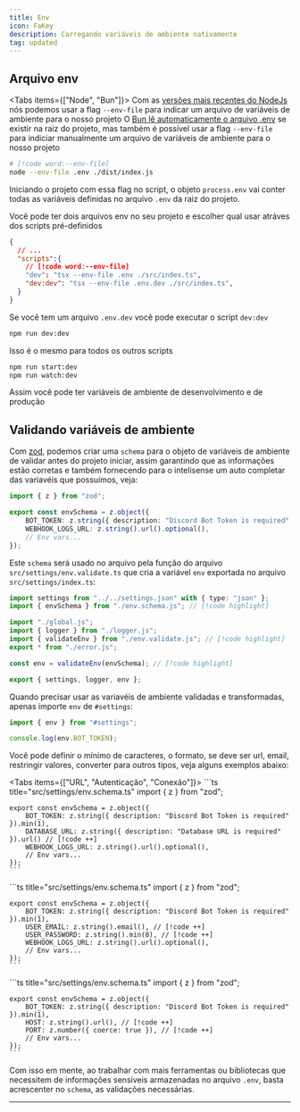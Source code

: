```yaml
---
title: Env
icon: FaKey
description: Carregando variáveis de ambiente nativamente
tag: updated 
---
```


## Arquivo env

<Tabs items={["Node", "Bun"]}>
  <Tab value="Node">
    Com as [versões mais recentes do NodeJs](https://nodejs.org/en/learn/command-line/how-to-read-environment-variables-from-nodejs) nós podemos usar a flag `--env-file` para indicar um arquivo de variáveis de ambiente para o nosso projeto
  </Tab>
  <Tab value="Bun">
    O [Bun lê automaticamente o arquivo .env](https://bun.sh/docs/runtime/env) se existir na raiz do projeto, mas também é possível usar a flag `--env-file` para indiciar manualmente um arquivo de variáveis de ambiente para o nosso projeto
  </Tab>
</Tabs>

```bash
# [!code word:--env-file]
node --env-file .env ./dist/index.js
```
Iniciando o projeto com essa flag no script, o objeto `process.env` vai conter todas as variáveis definidas no arquivo `.env` da raiz do projeto.

Você pode ter dois arquivos env no seu projeto e escolher qual usar atráves dos scripts pré-definidos

```json title="package.json"
{
  // ...
  "scripts":{
    // [!code word:--env-file]
    "dev": "tsx --env-file .env ./src/index.ts",
    "dev:dev": "tsx --env-file .env.dev ./src/index.ts",
  }
}
```
Se você tem um arquivo `.env.dev` você pode executar o script `dev:dev` 

```bash
npm run dev:dev
```

Isso é o mesmo para todos os outros scripts

```bash
npm run start:dev
npm run watch:dev
```

Assim você pode ter variáveis de ambiente de desenvolvimento e de produção

## Validando variáveis de ambiente

Com [zod](https://zod.dev/), podemos criar uma `schema` para o objeto de variáveis de ambiente de validar antes do projeto iniciar, assim garantindo que as informações estão corretas e também fornecendo para o intelisense um auto completar das variavéis que possuímos, veja:

```ts title="src/settings/env.schema.ts"
import { z } from "zod";

export const envSchema = z.object({
    BOT_TOKEN: z.string({ description: "Discord Bot Token is required" }).min(1),
    WEBHOOK_LOGS_URL: z.string().url().optional(),
    // Env vars...
});
```

Este `schema` será usado no arquivo pela função do arquivo `src/settings/env.validate.ts` que cria a variável `env` exportada no arquivo `src/settings/index.ts`:
```ts title="src/settings/index.ts"
import settings from "../../settings.json" with { type: "json" };
import { envSchema } from "./env.schema.js"; // [!code highlight]

import "./global.js";
import { logger } from "./logger.js";
import { validateEnv } from "./env.validate.js"; // [!code highlight]
export * from "./error.js";

const env = validateEnv(envSchema); // [!code highlight]

export { settings, logger, env };
```

Quando precisar usar as variavéis de ambiente validadas e transformadas, apenas importe `env` de `#settings`:

```ts
import { env } from "#settings";

console.log(env.BOT_TOKEN);
```

Você pode definir o mínimo de caracteres, o formato, se deve ser url, email, restringir valores, converter para outros tipos, veja alguns exemplos abaixo:

<Tabs items={["URL", "Autenticação", "Conexão"]}>
  <Tab value="URL">
    ```ts title="src/settings/env.schema.ts"
    import { z } from "zod";

    export const envSchema = z.object({
        BOT_TOKEN: z.string({ description: "Discord Bot Token is required" }).min(1),
        DATABASE_URL: z.string({ description: "Database URL is required" }).url() // [!code ++]
        WEBHOOK_LOGS_URL: z.string().url().optional(),
        // Env vars...
    });
    ```
  </Tab>
  <Tab value="Autenticação">
    ```ts title="src/settings/env.schema.ts"
    import { z } from "zod";

    export const envSchema = z.object({
        BOT_TOKEN: z.string({ description: "Discord Bot Token is required" }).min(1),
        USER_EMAIL: z.string().email(), // [!code ++]
        USER_PASSWORD: z.string().min(8), // [!code ++]
        WEBHOOK_LOGS_URL: z.string().url().optional(),
        // Env vars...
    });
    ```
  </Tab>
  <Tab value="Conexão">
    ```ts title="src/settings/env.schema.ts"
    import { z } from "zod";

    export const envSchema = z.object({
        BOT_TOKEN: z.string({ description: "Discord Bot Token is required" }).min(1),
        HOST: z.string().url(), // [!code ++]
        PORT: z.number({ coerce: true }), // [!code ++]
        // Env vars...
    });
    ```
  </Tab>
</Tabs>

Com isso em mente, ao trabalhar com mais ferramentas ou bibliotecas que necessitem de informações sensíveis armazenadas no arquivo `.env`, basta acrescenter no `schema`, as validações necessárias.

---